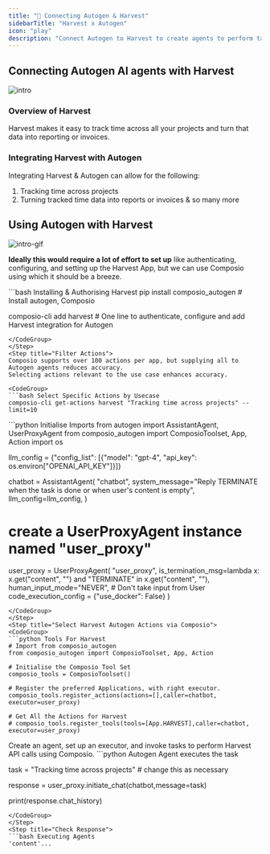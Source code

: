 ```yaml
---
title: "🚀 Connecting Autogen & Harvest"
sidebarTitle: "Harvest x Autogen"
icon: "play"
description: "Connect Autogen to Harvest to create agents to perform tasks using natural language"
---
```


## Connecting Autogen AI agents with Harvest
![intro](/media/intro.jpg)

### Overview of Harvest

Harvest makes it easy to track time across all your projects and turn that data into reporting or invoices.

### Integrating Harvest with Autogen

Integrating Harvest & Autogen can allow for the following:

1. Tracking time across projects
2. Turning tracked time data into reports or invoices
& so many more

## Using Autogen with Harvest
![intro-gif](/media/intro.gif)
<Steps>
<Step title="Setting Up the Environment">

**Ideally this would require a lot of effort to set up** like authenticating, configuring, and setting up the Harvest App, but we can use Composio using which it should be a breeze.

<CodeGroup>
```bash Installing & Authorising Harvest
pip install composio_autogen # Install autogen, Composio 

composio-cli add harvest # One line to authenticate, configure and add Harvest integration for Autogen
```
</CodeGroup>
</Step>
<Step title="Filter Actions">
Composio supports over 100 actions per app, but supplying all to Autogen agents reduces accuracy.
Selecting actions relevant to the use case enhances accuracy.

<CodeGroup>
```bash Select Specific Actions by Usecase
composio-cli get-actions harvest "Tracking time across projects" --limit=10
```
</CodeGroup>

</Step>
<Step title="Import Base Packages">

<CodeGroup>
```python Initialise Imports
from autogen import AssistantAgent, UserProxyAgent
from composio_autogen import ComposioToolset, App, Action
import os

llm_config = {"config_list": [{"model": "gpt-4", "api_key": os.environ["OPENAI_API_KEY"]}]}

chatbot = AssistantAgent(
    "chatbot",
    system_message="Reply TERMINATE when the task is done or when user's content is empty",
    llm_config=llm_config,
)

# create a UserProxyAgent instance named "user_proxy"
user_proxy = UserProxyAgent(
    "user_proxy",
    is_termination_msg=lambda x: x.get("content", "") and "TERMINATE" in x.get("content", ""),
    human_input_mode="NEVER", # Don't take input from User
    code_execution_config = {"use_docker": False}
)
```
</CodeGroup>
</Step>
<Step title="Select Harvest Autogen Actions via Composio">
<CodeGroup>
```python Tools For Harvest
# Import from composio_autogen
from composio_autogen import ComposioToolset, App, Action

# Initialise the Composio Tool Set
composio_tools = ComposioToolset()

# Register the preferred Applications, with right executor. 
composio_tools.register_actions(actions=[],caller=chatbot, executor=user_proxy)

# Get All the Actions for Harvest
# composio_tools.register_tools(tools=[App.HARVEST],caller=chatbot, executor=user_proxy) 
```
</CodeGroup>
</Step>
<Step title="Execute the Agent">
Create an agent, set up an executor, and invoke tasks to perform Harvest API calls using Composio. 
<CodeGroup>
```python Autogen Agent executes the task

task = "Tracking time across projects" # change this as necessary

response = user_proxy.initiate_chat(chatbot,message=task)

print(response.chat_history)
```
</CodeGroup>
</Step>
<Step title="Check Response">
```bash Executing Agents
'content'...
```
</Step>
</Steps>
